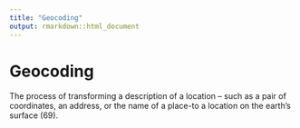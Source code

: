```yaml
---
title: "Geocoding"
output: rmarkdown::html_document
---
```


# Geocoding

The process of transforming a description  of a location – such as a pair of  coordinates,  an address, or the name of a  place-to a  location on the  earth’s surface (69).
